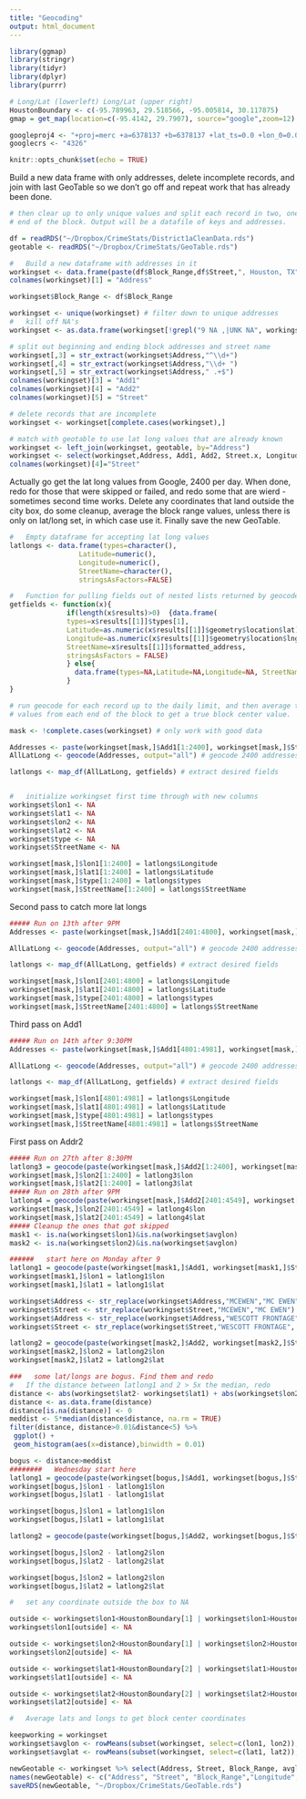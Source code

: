 ```yaml
---
title: "Geocoding"
output: html_document
---
```


```r

library(ggmap)
library(stringr)
library(tidyr)
library(dplyr)
library(purrr)

# Long/Lat (lowerleft) Long/Lat (upper right)
HoustonBoundary <- c(-95.789963, 29.518566, -95.005814, 30.117875)
gmap = get_map(location=c(-95.4142, 29.7907), source="google",zoom=12)

googleproj4 <- "+proj=merc +a=6378137 +b=6378137 +lat_ts=0.0 +lon_0=0.0 +x_0=0.0 +y_0=0 +k=1.0 +units=m +nadgrids=@null +wktext  +no_defs"
googlecrs <- "4326"

knitr::opts_chunk$set(echo = TRUE)
```

Build a new data frame with only addresses, delete incomplete records, and
join with last GeoTable so we don't go off and repeat work that has already
been done.


```r
# then clear up to only unique values and split each record in two, one for each
# end of the block. Output will be a datafile of keys and addresses.

df = readRDS("~/Dropbox/CrimeStats/District1aCleanData.rds")
geotable <- readRDS("~/Dropbox/CrimeStats/GeoTable.rds")

#   Build a new dataframe with addresses in it
workingset <- data.frame(paste(df$Block_Range,df$Street,", Houston, TX"), stringsAsFactors = FALSE)
colnames(workingset)[1] = "Address"

workingset$Block_Range <- df$Block_Range

workingset <- unique(workingset) # filter down to unique addresses
#   kill off NA's
workingset <- as.data.frame(workingset[!grepl("9 NA ,|UNK NA", workingset$Address),])

# split out beginning and ending block addresses and street name
workingset[,3] = str_extract(workingset$Address,"^\\d+")
workingset[,4] = str_extract(workingset$Address,"\\d+ ")
workingset[,5] = str_extract(workingset$Address," .+$")
colnames(workingset)[3] = "Add1"
colnames(workingset)[4] = "Add2"
colnames(workingset)[5] = "Street"

# delete records that are incomplete
workingset <- workingset[complete.cases(workingset),]

# match with geotable to use lat long values that are already known
workingset <- left_join(workingset, geotable, by="Address")
workingset <- select(workingset,Address, Add1, Add2, Street.x, Longitude, Latitude)
colnames(workingset)[4]="Street"

```

Actually go get the lat long values from Google, 2400 per day.
When done, redo for those that were skipped or failed, and redo
some that are wierd - sometimes second time works.
Delete any coordinates that land outside the city box, do some 
cleanup, average the block range values, unless there is only
on lat/long set, in which case use it.
Finally save the new GeoTable.


```r

#   Empty dataframe for accepting lat long values
latlongs <- data.frame(types=character(),
                 Latitude=numeric(), 
                 Longitude=numeric(), 
                 StreetName=character(),
                 stringsAsFactors=FALSE) 

#   Function for pulling fields out of nested lists returned by geocode
getfields <- function(x){
              if(length(x$results)>0)  {data.frame(
              types=x$results[[1]]$types[1],
              Latitude=as.numeric(x$results[[1]]$geometry$location$lat),
              Longitude=as.numeric(x$results[[1]]$geometry$location$lng),
              StreetName=x$results[[1]]$formatted_address,
              stringsAsFactors = FALSE)
              } else{
                data.frame(types=NA,Latitude=NA,Longitude=NA, StreetName=NA)
              }
}

# run geocode for each record up to the daily limit, and then average the lat/long
# values from each end of the block to get a true block center value.

mask <- !complete.cases(workingset) # only work with good data

Addresses <- paste(workingset[mask,]$Add1[1:2400], workingset[mask,]$Street[1:2400])
AllLatLong <- geocode(Addresses, output="all") # geocode 2400 addresses

latlongs <- map_df(AllLatLong, getfields) # extract desired fields


#   initialize workingset first time through with new columns
workingset$lon1 <- NA
workingset$lat1 <- NA
workingset$lon2 <- NA
workingset$lat2 <- NA
workingset$type <- NA
workingset$StreetName <- NA

workingset[mask,]$lon1[1:2400] = latlongs$Longitude
workingset[mask,]$lat1[1:2400] = latlongs$Latitude
workingset[mask,]$type[1:2400] = latlongs$types
workingset[mask,]$StreetName[1:2400] = latlongs$StreetName

```

Second pass to catch more lat longs

```r

##### Run on 13th after 9PM 
Addresses <- paste(workingset[mask,]$Add1[2401:4800], workingset[mask,]$Street[2401:4800])

AllLatLong <- geocode(Addresses, output="all") # geocode 2400 addresses

latlongs <- map_df(AllLatLong, getfields) # extract desired fields

workingset[mask,]$lon1[2401:4800] = latlongs$Longitude
workingset[mask,]$lat1[2401:4800] = latlongs$Latitude
workingset[mask,]$type[2401:4800] = latlongs$types
workingset[mask,]$StreetName[2401:4800] = latlongs$StreetName

```

Third pass on Add1

```r
##### Run on 14th after 9:30PM 
Addresses <- paste(workingset[mask,]$Add1[4801:4981], workingset[mask,]$Street[4801:4981])

AllLatLong <- geocode(Addresses, output="all") # geocode 2400 addresses

latlongs <- map_df(AllLatLong, getfields) # extract desired fields

workingset[mask,]$lon1[4801:4981] = latlongs$Longitude
workingset[mask,]$lat1[4801:4981] = latlongs$Latitude
workingset[mask,]$type[4801:4981] = latlongs$types
workingset[mask,]$StreetName[4801:4981] = latlongs$StreetName
```


First pass on Addr2

```r

##### Run on 27th after 8:30PM
latlong3 = geocode(paste(workingset[mask,]$Add2[1:2400], workingset[mask,]$Street[1:2400])) 
workingset[mask,]$lon2[1:2400] = latlong3$lon
workingset[mask,]$lat2[1:2400] = latlong3$lat
##### Run on 28th after 9PM
latlong4 = geocode(paste(workingset[mask,]$Add2[2401:4549], workingset[mask,]$Street[2401:4549])) 
workingset[mask,]$lon2[2401:4549] = latlong4$lon
workingset[mask,]$lat2[2401:4549] = latlong4$lat
##### Cleanup the ones that got skipped
mask1 <- is.na(workingset$lon1)&is.na(workingset$avglon)
mask2 <- is.na(workingset$lon2)&is.na(workingset$avglon)

######   start here on Monday after 9
latlong1 = geocode(paste(workingset[mask1,]$Add1, workingset[mask1,]$Street))
workingset[mask1,]$lon1 = latlong1$lon
workingset[mask1,]$lat1 = latlong1$lat

workingset$Address <- str_replace(workingset$Address,"MCEWEN","MC EWEN")
workingset$Street <- str_replace(workingset$Street,"MCEWEN","MC EWEN")
workingset$Address <- str_replace(workingset$Address,"WESCOTT FRONTAGE", "WESCOTT")
workingset$Street <- str_replace(workingset$Street,"WESCOTT FRONTAGE", "WESCOTT")

latlong2 = geocode(paste(workingset[mask2,]$Add2, workingset[mask2,]$Street))
workingset[mask2,]$lon2 = latlong2$lon
workingset[mask2,]$lat2 = latlong2$lat

###   some lat/longs are bogus. Find them and redo
#   If the distance between latlong1 and 2 > 5x the median, redo
distance <- abs(workingset$lat2- workingset$lat1) + abs(workingset$lon2- workingset$lon1)
distance <- as.data.frame(distance)
distance[is.na(distance)] <- 0
meddist <- 5*median(distance$distance, na.rm = TRUE)
filter(distance, distance>0.01&distance<5) %>%
 ggplot() +
 geom_histogram(aes(x=distance),binwidth = 0.01)

bogus <- distance>meddist
########   Wednesday start here
latlong1 = geocode(paste(workingset[bogus,]$Add1, workingset[bogus,]$Street))
workingset[bogus,]$lon1 - latlong1$lon
workingset[bogus,]$lat1 - latlong1$lat

workingset[bogus,]$lon1 = latlong1$lon
workingset[bogus,]$lat1 = latlong1$lat

latlong2 = geocode(paste(workingset[bogus,]$Add2, workingset[bogus,]$Street))

workingset[bogus,]$lon2 - latlong2$lon
workingset[bogus,]$lat2 - latlong2$lat

workingset[bogus,]$lon2 = latlong2$lon
workingset[bogus,]$lat2 = latlong2$lat

#   set any coordinate outside the box to NA

outside <- workingset$lon1<HoustonBoundary[1] | workingset$lon1>HoustonBoundary[3] | is.na(workingset$lon1)
workingset$lon1[outside] <- NA

outside <- workingset$lon2<HoustonBoundary[1] | workingset$lon2>HoustonBoundary[3] | is.na(workingset$lon2)
workingset$lon2[outside] <- NA

outside <- workingset$lat1<HoustonBoundary[2] | workingset$lat1>HoustonBoundary[4] | is.na(workingset$lat1)
workingset$lat1[outside] <- NA

outside <- workingset$lat2<HoustonBoundary[2] | workingset$lat2>HoustonBoundary[4] | is.na(workingset$lat2)
workingset$lat2[outside] <- NA

#   Average lats and longs to get block center coordinates

keepworking = workingset
workingset$avglon <- rowMeans(subset(workingset, select=c(lon1, lon2)), na.rm = TRUE) 
workingset$avglat <- rowMeans(subset(workingset, select=c(lat1, lat2)), na.rm = TRUE) 

newGeotable <- workingset %>% select(Address, Street, Block_Range, avglon, avglat)
names(newGeotable) <- c("Address", "Street", "Block_Range","Longitude", "Latitude")
saveRDS(newGeotable, "~/Dropbox/CrimeStats/GeoTable.rds")

```



